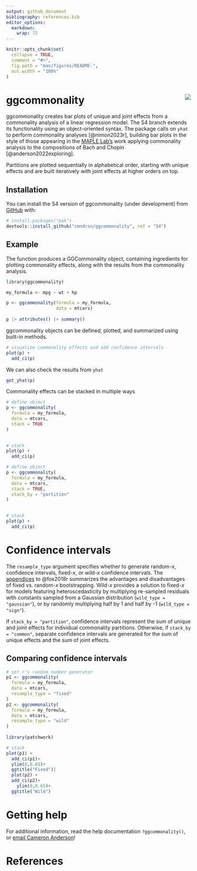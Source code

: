 ```yaml
---
output: github_document
bibliography: references.bib
editor_options: 
  markdown: 
    wrap: 72
---
```


<!-- README.md is generated from README.Rmd. Please edit that file -->

```r
knitr::opts_chunk$set(
  collapse = TRUE,
  comment = "#>",
  fig.path = "man/figures/README-",
  out.width = "100%"
)
```

# ggcommonality <img src="man/ggcommonality_sticker.png" align="right"/>

<!-- badges: start -->

<!-- badges: end -->

ggcommonality creates bar plots of unique and joint effects from a
commonality analysis of a linear regression model. The S4 branch extends
its functionality using an object-oriented syntax. The package calls on
`yhat` to perform commonality analyses [@nimon2023r], building bar plots
in the style of those appearing in the [MAPLE
Lab's](https://maplelab.net) work applying commonality analysis to the
compositions of Bach and Chopin [@anderson2022exploring].

Partitions are plotted sequentially in alphabetical order, starting with
unique effects and are built iteratively with joint effects at higher
orders on top.

## Installation

You can install the S4 version of ggcommonality (under development) from
[GitHub](https://github.com/) with:

``` r
# install.packages("pak")
devtools::install_github("cmndrsn/ggcommonality", ref = "S4")
```

## Example

The function produces a GGCommonality object, containing ingredients for
plotting commonality effects, along with the results from the
commonality analysis.

```r
library(ggcommonality)

my_formula <- mpg ~ wt + hp

p <- ggcommonality(formula = my_formula,
                   data = mtcars)
  
p |> attributes() |> summary()
```

ggcommonality objects can be defined, plotted, and summarized using
built-in methods.

```r
# visualize commonality effects and add confidence intervals
plot(p) +
  add_ci(p)

```

We can also check the results from `yhat`

```r

get_yhat(p)
```

Commonality effects can be stacked in multiple ways

```r

# define object 
p <- ggcommonality(
  formula = my_formula,
  data = mtcars,
  stack = TRUE
)
  

# stack
plot(p) +
  add_ci(p)


```

```r
# define object 
p <- ggcommonality(
  formula = my_formula,
  data = mtcars,
  stack = TRUE, 
  stack_by = "partition"
)
  

# stack
plot(p) +
  add_ci(p)

```

# Confidence intervals

The `resample_type` argument specifies whether to generate random-*x*,
confidence intervals, fixed-*x*, or wild-*x* confidence intervals. The
[appendices](https://www.john-fox.ca/Companion/) to @fox2018r summarizes
the advantages and disadvantages of fixed vs. random-*x* bootstrapping.
Wild-*x* provides a solution to fixed-*x* for models featuring
heteroscedasticity by multiplying re-sampled residuals with constants
sampled from a Gaussian distribution (`wild_type = "gaussian"`), or by
randomly multiplying half by 1 and half by -1 (`wild_type = "sign"`).

If `stack_by = "partition"`, confidence intervals represent the sum of
unique and joint effects for individual commonality partitions.
Otherwise, if `stack_by = "common"`, separate confidence intervals are
generated for the sum of unique effects and the sum of joint effects.

## Comparing confidence intervals

```r
# set r's random number generator
p1 <- ggcommonality(
  formula = my_formula,
  data = mtcars,
  resample_type = "fixed"
)
p2 <- ggcommonality(
  formula = my_formula,
  data = mtcars,
  resample_type = "wild"
)
  
library(patchwork)

# stack
plot(p1) +
  add_ci(p1)+
  ylim(0,0.65)+
  ggtitle("Fixed")|
  plot(p2) +
  add_ci(p2)+
    ylim(0,0.65)+
  ggtitle("Wild")

```

# Getting help

For additional information, read the help documentation
`?ggcommonality()`, or [email Cameron Anderson](mailto:andersoc@mcmaster.ca)!

# References

